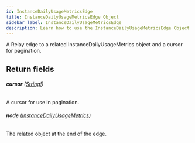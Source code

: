 ```yaml
---
id: InstanceDailyUsageMetricsEdge
title: InstanceDailyUsageMetricsEdge Object
sidebar_label: InstanceDailyUsageMetricsEdge
description: Learn how to use the InstanceDailyUsageMetricsEdge Object for Builder's API.
---
```


A Relay edge to a related InstanceDailyUsageMetrics object and a cursor for pagination.

## Return fields

###### <b>cursor</b> ([String!](/docs/composer/builder/api/schema/scalar/String.mdx))

A cursor for use in pagination.

###### <b>node</b> ([InstanceDailyUsageMetrics](/docs/composer/builder/api/schema/object/InstanceDailyUsageMetrics.mdx))

The related object at the end of the edge.
